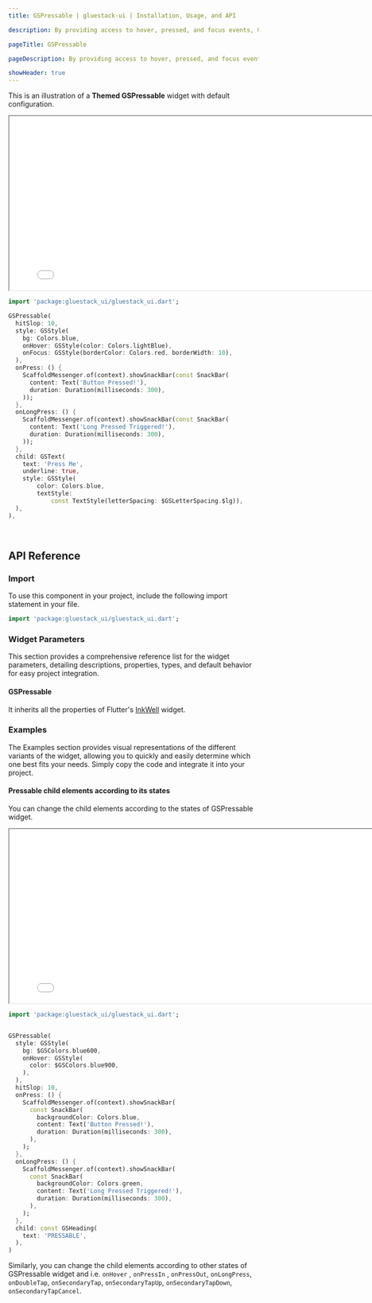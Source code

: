 ```yaml
---
title: GSPressable | gluestack-ui | Installation, Usage, and API

description: By providing access to hover, pressed, and focus events, GSPressable serves as a more flexible alternative to buttons at a lower level of abstraction. It is a useful primitive for advanced customization needs.

pageTitle: GSPressable

pageDescription: By providing access to hover, pressed, and focus events, GSPressable serves as a more flexible alternative to buttons at a lower level of abstraction. It is a useful primitive for advanced customization needs.

showHeader: true
---
```



<Meta title="Components/Forms/Pressable" />

This is an illustration of a **Themed GSPressable** widget with default configuration.

<iframe
  src={process.env.NEXT_PUBLIC_PREVIEW + "pressable-preview"}
  title="Example"
  width="800"
  height="350"
></iframe>

```dart
import 'package:gluestack_ui/gluestack_ui.dart';

GSPressable(
  hitSlop: 10,
  style: GSStyle(
    bg: Colors.blue,
    onHover: GSStyle(color: Colors.lightBlue),
    onFocus: GSStyle(borderColor: Colors.red, borderWidth: 10),
  ),
  onPress: () {
    ScaffoldMessenger.of(context).showSnackBar(const SnackBar(
      content: Text('Button Pressed!'),
      duration: Duration(milliseconds: 300),
    ));
  },
  onLongPress: () {
    ScaffoldMessenger.of(context).showSnackBar(const SnackBar(
      content: Text('Long Pressed Triggered!'),
      duration: Duration(milliseconds: 300),
    ));
  },
  child: GSText(
    text: 'Press Me',
    underline: true,
    style: GSStyle(
        color: Colors.blue,
        textStyle:
            const TextStyle(letterSpacing: $GSLetterSpacing.$lg)),
  ),
),

```

<br />

## API Reference

### Import

To use this component in your project, include the following import statement in your file.

```dart
import 'package:gluestack_ui/gluestack_ui.dart';
```

### Widget Parameters

This section provides a comprehensive reference list for the widget parameters, detailing descriptions, properties, types, and default behavior for easy project integration.

#### GSPressable

It inherits all the properties of Flutter's [InkWell](https://api.flutter.dev/flutter/material/InkWell-class.html) widget.

### Examples

The Examples section provides visual representations of the different variants of the widget, allowing you to quickly and easily determine which one best fits your needs. Simply copy the code and integrate it into your project.

#### Pressable child elements according to its states

You can change the child elements according to the states of GSPressable widget.

<iframe
  src={process.env.NEXT_PUBLIC_PREVIEW + "pressable-with-states-preview"}
  title="Example"
  width="800"
  height="350"
></iframe>

```dart
import 'package:gluestack_ui/gluestack_ui.dart';


GSPressable(
  style: GSStyle(
    bg: $GSColors.blue600,
    onHover: GSStyle(
      color: $GSColors.blue900,
    ),
  ),
  hitSlop: 10,
  onPress: () {
    ScaffoldMessenger.of(context).showSnackBar(
      const SnackBar(
        backgroundColor: Colors.blue,
        content: Text('Button Pressed!'),
        duration: Duration(milliseconds: 300),
      ),
    );
  },
  onLongPress: () {
    ScaffoldMessenger.of(context).showSnackBar(
      const SnackBar(
        backgroundColor: Colors.green,
        content: Text('Long Pressed Triggered!'),
        duration: Duration(milliseconds: 300),
      ),
    );
  },
  child: const GSHeading(
    text: 'PRESSABLE',
  ),
)


```

Similarly, you can change the child elements according to other states of GSPressable
widget and i.e. `onHover` , `onPressIn` , `onPressOut`, `onLongPress`, `onDoubleTap`, `onSecondaryTap`, `onSecondaryTapUp`, `onSecondaryTapDown`, `onSecondaryTapCancel`.

```

```
